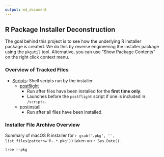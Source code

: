 ```yaml
---
output: md_document
---
```


## R Package Installer Deconstruction

The goal behind this project is to see how the underlying R installer package is created.
We do this by reverse engineering the installer package using the `pkgutil` tool. 
Alternative, you can use "Show Package Contents" on the right click context menu. 

### Overview of Tracked Files

- [Scripts](Scripts/): Shell scripts run by the installer
    - [postflight](Scripts/postflight)
        - Run after files have been installed for the **first time only**. 
        - Launches before the `postflight` script if one is included in `/scripts`.
    - [postinstall](Scripts/postinstall)
        - Run after all files have been installed.

### Installer File Archive Overview

Summary of macOS R installer for `r gsub('.pkg', '', list.files(pattern='R-.*.pkg'))`
taken on `r Sys.Date()`.

```bash
tree r-pkg
```